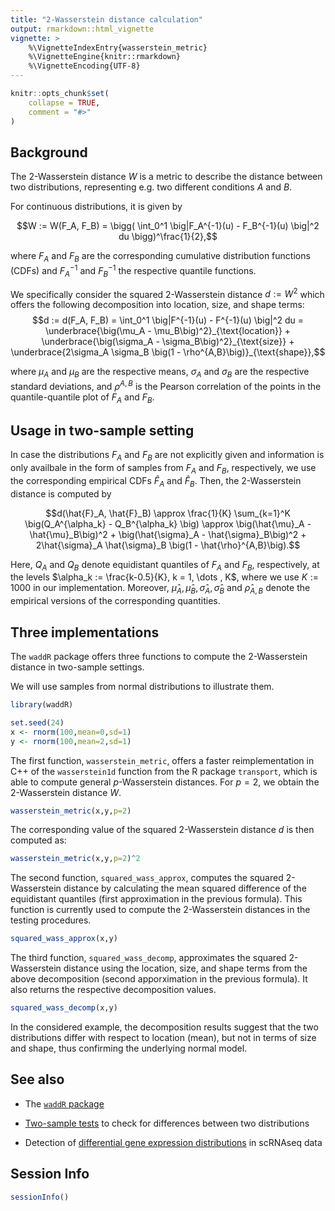 ```yaml
---
title: "2-Wasserstein distance calculation"
output: rmarkdown::html_vignette
vignette: >
    %\VignetteIndexEntry{wasserstein_metric}
    %\VignetteEngine{knitr::rmarkdown}
    %\VignetteEncoding{UTF-8}
---
```


```r
knitr::opts_chunk$set(
    collapse = TRUE,
    comment = "#>"
)
```


## Background

The 2-Wasserstein distance $W$ is a metric to describe the distance
between two distributions, representing e.g. two different conditions $A$ and $B$.

For continuous distributions, it is given by

$$W := W(F_A, F_B) 
= \bigg( \int_0^1 \big|F_A^{-1}(u) 
- F_B^{-1}(u) \big|^2 du \bigg)^\frac{1}{2},$$

where $F_A$ and $F_B$ are the corresponding cumulative distribution functions
(CDFs) and $F_A^{-1}$ and $F_B^{-1}$ the respective quantile functions.

We specifically consider the squared 2-Wasserstein distance $d := W^2$ which
offers the following decomposition into location, size, and shape terms:
$$d := d(F_A, F_B) 
= \int_0^1 \big|F^{-1}(u) - F^{-1}(u) \big|^2 du 
= \underbrace{\big(\mu_A - \mu_B\big)^2}_{\text{location}} 
+ \underbrace{\big(\sigma_A - \sigma_B\big)^2}_{\text{size}} 
+ \underbrace{2\sigma_A \sigma_B \big(1 - \rho^{A,B}\big)}_{\text{shape}},$$

where $\mu_A$ and $\mu_B$ are the respective means, $\sigma_A$ and $\sigma_B$
are the respective standard deviations, and $\rho^{A,B}$ is the Pearson
correlation of the points in the quantile-quantile plot of $F_A$ and $F_B$.

## Usage in two-sample setting

In case the distributions $F_A$ and $F_B$ are not explicitly given and
information is only availbale in the form of samples from $F_A$ and $F_B$,
respectively, we use the corresponding empirical CDFs  $\hat{F}_A$ and
$\hat{F}_B$. Then, the 2-Wasserstein distance is computed by 

$$d(\hat{F}_A, \hat{F}_B) 
\approx \frac{1}{K} \sum_{k=1}^K \big(Q_A^{\alpha_k} - Q_B^{\alpha_k} \big)
\approx \big(\hat{\mu}_A - \hat{\mu}_B\big)^2 
+  \big(\hat{\sigma}_A - \hat{\sigma}_B\big)^2
+ 2\hat{\sigma}_A \hat{\sigma}_B \big(1 - \hat{\rho}^{A,B}\big).$$

Here, $Q_A$ and $Q_B$ denote equidistant quantiles of $F_A$ and $F_B$,
respectively, at the levels $\alpha_k := \frac{k-0.5}{K}, k = 1, \dots , K$, where we 
use $K:=1000$ in our implementation.
Moreover, $\hat{\mu}_A, \hat{\mu}_B, \hat{\sigma}_A, \hat{\sigma}_B$ and
$\hat{\rho}_{A,B}$ denote the empirical versions of the corresponding quantities.

## Three implementations

The `waddR` package offers three functions to compute the 2-Wasserstein
distance in two-sample settings.

We will use samples from normal distributions to illustrate them.
```r
library(waddR)

set.seed(24)
x <- rnorm(100,mean=0,sd=1)
y <- rnorm(100,mean=2,sd=1)
```

The first function, `wasserstein_metric`, offers a faster reimplementation in
C++ of the `wasserstein1d` function from the R package `transport`, which is able to
compute general $p$-Wasserstein distances. For $p=2$, we obtain the 2-Wasserstein distance $W$.

```r
wasserstein_metric(x,y,p=2)
```

The corresponding value of the squared 2-Wasserstein distance $d$ is then computed as:

```r
wasserstein_metric(x,y,p=2)^2
```

The second function, `squared_wass_approx`, computes the squared 2-Wasserstein
distance by calculating the mean squared difference of the equidistant
quantiles (first approximation in the previous formula).
This function is currently used to compute the 2-Wasserstein distances in the
testing procedures.

```r
squared_wass_approx(x,y)
```

The third function, `squared_wass_decomp`, approximates the squared
2-Wasserstein distance using the location, size, and shape terms from the
above decomposition (second apporximation in the previous formula).
It also returns the respective decomposition values.

```r
squared_wass_decomp(x,y)
```

In the considered example, the decomposition results suggest that the two
distributions differ with respect to location (mean), but not in terms of size
and shape, thus confirming the underlying normal model.


## See also

* The [`waddR` package](waddR.html)

* [Two-sample tests](wasserstein_test.html) to check for differences between two
distributions

* Detection of 
[differential gene expression distributions](wasserstein_singlecell.html)
in scRNAseq data

## Session Info

```r
sessionInfo()
```
